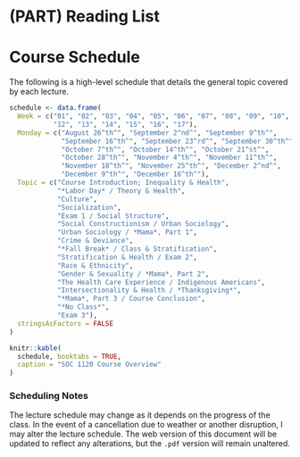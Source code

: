 # (PART) Reading List {-}

# Course Schedule

The following is a high-level schedule that details the general topic covered by each lecture.

```r
schedule <- data.frame(
  Week = c("01", "02", "03", "04", "05", "06", "07", "08", "09", "10", "11", 
           "12", "13", "14", "15", "16", "17"),
  Monday = c("August 26^th^", "September 2^nd^", "September 9^th^", 
             "September 16^th^", "September 23^rd^", "September 30^th^", 
             "October 7^th^", "October 14^th^", "October 21^st^", 
             "October 28^th^", "November 4^th^", "November 11^th^", 
             "November 18^th^", "November 25^th^", "December 2^nd^", 
             "December 9^th^", "December 16^th^"),
  Topic = c("Course Introduction; Inequality & Health", 
            "*Labor Day* / Theory & Health", 
            "Culture", 
            "Socialization", 
            "Exam 1 / Social Structure", 
            "Social Constructionism / Urban Sociology", 
            "Urban Sociology / *Mama*, Part 1", 
            "Crime & Deviance", 
            "*Fall Break* / Class & Stratification", 
            "Stratification & Health / Exam 2", 
            "Race & Ethnicity", 
            "Gender & Sexuality / *Mama*, Part 2", 
            "The Health Care Experience / Indigenous Americans", 
            "Intersectionality & Health / *Thanksgiving*", 
            "*Mama*, Part 3 / Course Conclusion", 
            "*No Class*",
            "Exam 3"),
  stringsAsFactors = FALSE
)

knitr::kable(
  schedule, booktabs = TRUE,
  caption = "SOC 1120 Course Overview"
)
```

### Scheduling Notes

The lecture schedule may change as it depends on the progress of the class. In the event of a cancellation due to weather or another disruption, I may alter the lecture schedule. The web version of this document will be updated to reflect any alterations, but the `.pdf` version will remain unaltered.
